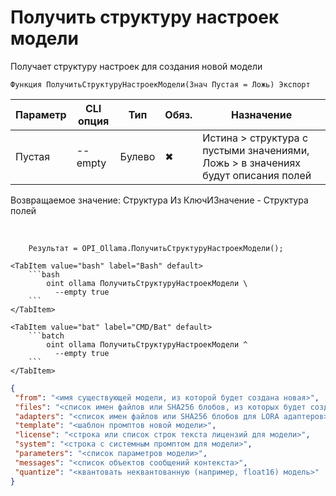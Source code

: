 ﻿---
sidebar_position: 11
description:  Получает структуру настроек для создания новой моделиСтраницы
keywords: [1C, 1С, 1С:Предприятие, 1С:Предприятие 8.3, API, Интеграция, Сервисы, Обмен, OneScript, CLI, Ollama]
---


# Получить структуру настроек модели
 Получает структуру настроек для создания новой модели



`Функция ПолучитьСтруктуруНастроекМодели(Знач Пустая = Ложь) Экспорт`

  | Параметр | CLI опция | Тип | Обяз. | Назначение |
  |-|-|-|-|-|
  | Пустая | --empty | Булево | &#x2716; | Истина > структура с пустыми значениями, Ложь > в значениях будут описания полей |

  
  Возвращаемое значение:   Структура Из КлючИЗначение - Структура полей

<br/>




```bsl title="Пример использования для 1С:Предприятие/OneScript"
    Результат = OPI_Ollama.ПолучитьСтруктуруНастроекМодели();
```
    

 <Tabs>
  
    <TabItem value="bash" label="Bash" default>
        ```bash
            oint ollama ПолучитьСтруктуруНастроекМодели \
              --empty true
        ```
    </TabItem>
  
    <TabItem value="bat" label="CMD/Bat" default>
        ```batch
            oint ollama ПолучитьСтруктуруНастроекМодели ^
              --empty true
        ```
    </TabItem>
</Tabs>


```json title="Результат"
{
 "from": "<имя существующей модели, из которой будет создана новая>",
 "files": "<список имен файлов или SHA256 блобов, из которых будет создана модель>",
 "adapters": "<список имен файлов или SHA256 блобов для LORA адаптеров>",
 "template": "<шаблон промптов новой модели>",
 "license": "<строка или список строк текста лицензий для модели>",
 "system": "<строка с системным промптом для модели>",
 "parameters": "<список параметров модели>",
 "messages": "<список объектов сообщений контекста>",
 "quantize": "<квантовать неквантованную (например, float16) модель>"
}
```
